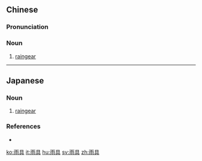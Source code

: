 ==Chinese==
{{zh-forms}}

===Pronunciation===
{{zh-pron
|m=yǔjù
|c=jyu5 geoi6
|mn=qz:hǒ͘-kū/xm:hō͘-kū/zz:hō͘-kī
|cat=n
}}

===Noun===
{{zh-noun}}

# [[raingear]]

----

==Japanese==
{{ja-kanjitab|あま|ぐ|yomi=y}}

===Noun===
{{ja-noun|あまぐ}}

# [[raingear]]

===References===
* {{R:Shogakukan}}

[[ko:雨具]]
[[it:雨具]]
[[hu:雨具]]
[[sv:雨具]]
[[zh:雨具]]
